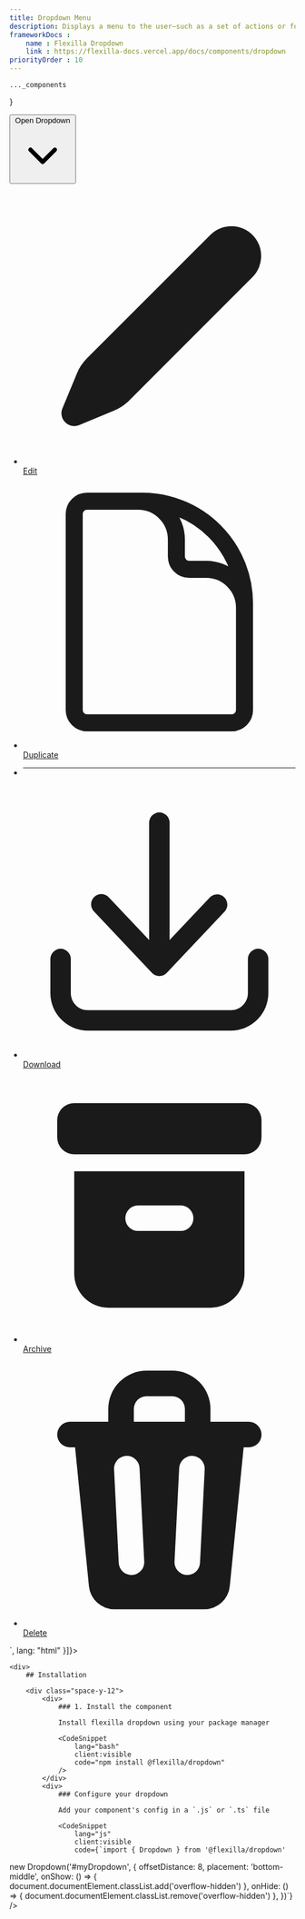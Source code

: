 ```yaml
---
title: Dropdown Menu
description: Displays a menu to the user—such as a set of actions or functions—triggered by a button.
frameworkDocs : 
    name : Flexilla Dropdown
    link : https://flexilla-docs.vercel.app/docs/components/dropdown
priorityOrder : 10
---
```



    ..._components
}

<div className="space-y-20">
    <PreviewBlock codeBlocks={
              [{
            code:`<div>
    <button data-dropdown-trigger data-dropdown-id="myDropdown" class="btn variant-outlined sz-md">
        <span class="btn-label">Open Dropdown</span>
        <svg xmlns="http://www.w3.org/2000/svg" viewBox="0 0 20 20" fill="currentColor" class="size-4">
            <path fill-rule="evenodd" d="M5.22 8.22a.75.75 0 0 1 1.06 0L10 11.94l3.72-3.72a.75.75 0 1 1 1.06 1.06l-4.25 4.25a.75.75 0 0 1-1.06 0L5.22 9.28a.75.75 0 0 1 0-1.06Z" clip-rule="evenodd"></path>
        </svg>
    </button>
    <ul role="menu" id="myDropdown" tabindex="-1" aria-labelledby="menubutton1" aria-activedescendant="mi1" class="bg-ui invisible fixed left-[--fx-popper-placement-x] top-[--fx-popper-placement-y] z-50 w-40 overflow-hidden rounded-[calc(var(--btn-radius)+0.25rem)] border p-1 shadow-lg data-[state=open]:visible data-[state=open]:opacity-100">
        <li id="mi1" role="menuitem">
            <a href="#" class="btn sz-md justify-start hover:bg-primary-600 hover:text-white">
                <svg xmlns="http://www.w3.org/2000/svg" viewBox="0 0 16 16" fill="currentColor" class="size-4">
                    <path fill-rule="evenodd" d="M11.013 2.513a1.75 1.75 0 0 1 2.475 2.474L6.226 12.25a2.751 2.751 0 0 1-.892.596l-2.047.848a.75.75 0 0 1-.98-.98l.848-2.047a2.75 2.75 0 0 1 .596-.892l7.262-7.261Z" clip-rule="evenodd"></path>
                </svg>
                Edit
            </a>
        </li>
        <li id="mi2" role="menuitem">
            <a href="#" class="btn sz-md justify-start hover:bg-primary-600 hover:text-white">
                <svg xmlns="http://www.w3.org/2000/svg" fill="none" viewBox="0 0 24 24" stroke-width="1.5" stroke="currentColor" class="size-4">
                    <path stroke-linecap="round" stroke-linejoin="round" d="M19.5 14.25v-2.625a3.375 3.375 0 0 0-3.375-3.375h-1.5A1.125 1.125 0 0 1 13.5 7.125v-1.5a3.375 3.375 0 0 0-3.375-3.375H8.25m2.25 0H5.625c-.621 0-1.125.504-1.125 1.125v17.25c0 .621.504 1.125 1.125 1.125h12.75c.621 0 1.125-.504 1.125-1.125V11.25a9 9 0 0 0-9-9Z"></path>
                </svg>
                Duplicate
            </a>
        </li>
        <li class="mx-3.5 my-1">
            <hr />
        </li>
        <li id="mi2" role="menuitem">
            <a href="#" class="btn sz-md justify-start hover:bg-primary-600 hover:text-white">
                <svg xmlns="http://www.w3.org/2000/svg" viewBox="0 0 20 20" fill="currentColor" class="size-4">
                    <path d="M10.75 2.75a.75.75 0 0 0-1.5 0v8.614L6.295 8.235a.75.75 0 1 0-1.09 1.03l4.25 4.5a.75.75 0 0 0 1.09 0l4.25-4.5a.75.75 0 0 0-1.09-1.03l-2.955 3.129V2.75Z"></path>
                    <path d="M3.5 12.75a.75.75 0 0 0-1.5 0v2.5A2.75 2.75 0 0 0 4.75 18h10.5A2.75 2.75 0 0 0 18 15.25v-2.5a.75.75 0 0 0-1.5 0v2.5c0 .69-.56 1.25-1.25 1.25H4.75c-.69 0-1.25-.56-1.25-1.25v-2.5Z"></path>
                </svg>
                Download
            </a>
        </li>
        <li id="mi3" role="menuitem">
            <a href="#" class="btn sz-md justify-start hover:bg-primary-600 hover:text-white">
                <svg xmlns="http://www.w3.org/2000/svg" viewBox="0 0 16 16" fill="currentColor" class="size-4">
                    <path d="M3 2a1 1 0 0 0-1 1v1a1 1 0 0 0 1 1h10a1 1 0 0 0 1-1V3a1 1 0 0 0-1-1H3Z"></path>
                    <path fill-rule="evenodd" d="M3 6h10v6a2 2 0 0 1-2 2H5a2 2 0 0 1-2-2V6Zm3 2.75A.75.75 0 0 1 6.75 8h2.5a.75.75 0 0 1 0 1.5h-2.5A.75.75 0 0 1 6 8.75Z" clip-rule="evenodd"></path>
                </svg>
                Archive
            </a>
        </li>
        <li id="mi2" role="menuitem">
            <a href="#" class="btn sz-md justify-start hover:bg-primary-600 hover:text-white">
                <svg xmlns="http://www.w3.org/2000/svg" viewBox="0 0 16 16" fill="currentColor" class="size-4">
                    <path
                        fill-rule="evenodd"
                        d="M5 3.25V4H2.75a.75.75 0 0 0 0 1.5h.3l.815 8.15A1.5 1.5 0 0 0 5.357 15h5.285a1.5 1.5 0 0 0 1.493-1.35l.815-8.15h.3a.75.75 0 0 0 0-1.5H11v-.75A2.25 2.25 0 0 0 8.75 1h-1.5A2.25 2.25 0 0 0 5 3.25Zm2.25-.75a.75.75 0 0 0-.75.75V4h3v-.75a.75.75 0 0 0-.75-.75h-1.5ZM6.05 6a.75.75 0 0 1 .787.713l.275 5.5a.75.75 0 0 1-1.498.075l-.275-5.5A.75.75 0 0 1 6.05 6Zm3.9 0a.75.75 0 0 1 .712.787l-.275 5.5a.75.75 0 0 1-1.498-.075l.275-5.5a.75.75 0 0 1 .786-.711Z"
                        clip-rule="evenodd"></path>
                </svg>
                Delete
            </a>
        </li>
    </ul>
</div>`,
              lang: "html"
          }]}>
        <DropdownMenu />
    </PreviewBlock>

    <div>
        ## Installation
    
        <div class="space-y-12">
            <div>
                ### 1. Install the component

                Install flexilla dropdown using your package manager

                <CodeSnippet
                    lang="bash"
                    client:visible
                    code="npm install @flexilla/dropdown"
                />
            </div>
            <div>
                ### Configure your dropdown

                Add your component's config in a `.js` or `.ts` file 

                <CodeSnippet
                    lang="js"
                    client:visible
                    code={`import { Dropdown } from '@flexilla/dropdown'

new Dropdown('#myDropdown', {
    offsetDistance: 8,
    placement: 'bottom-middle',
    onShow: () => {
        document.documentElement.classList.add('overflow-hidden')
    },
    onHide: () => {
        document.documentElement.classList.remove('overflow-hidden')
    },
})`} />
            </div>
        </div>
    </div>
</div>